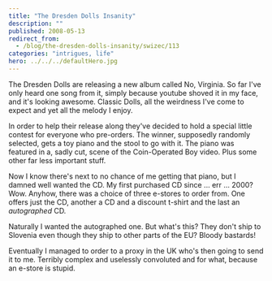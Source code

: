 ```yaml
---
title: "The Dresden Dolls Insanity"
description: ""
published: 2008-05-13
redirect_from:
  - /blog/the-dresden-dolls-insanity/swizec/113
categories: "intrigues, life"
hero: ../../../defaultHero.jpg
---
```


The Dresden Dolls are releasing a new album called No, Virginia. So far I've only heard one song from it, simply because youtube shoved it in my face, and it's looking awesome. Classic Dolls, all the weirdness I've come to expect and yet all the melody I enjoy.

In order to help their release along they've decided to hold a special little contest for everyone who pre-orders. The winner, supposedly randomly selected, gets a toy piano and the stool to go with it. The piano was featured in a, sadly cut, scene of the Coin-Operated Boy video. Plus some other far less important stuff.

Now I know there's next to no chance of me getting that piano, but I damned well wanted the CD. My first purchased CD since ... err ... 2000? Wow. Anyhow, there was a choice of three e-stores to order from. One offers just the CD, another a CD and a discount t-shirt and the last an _autographed_ CD.

Naturally I wanted the autographed one. But what's this? They don't ship to Slovenia even though they ship to other parts of the EU? Bloody bastards!

Eventually I managed to order to a proxy in the UK who's then going to send it to me. Terribly complex and uselessly convoluted and for what, because an e-store is stupid.
